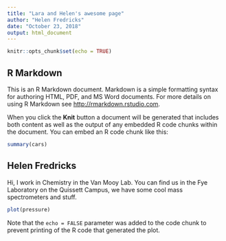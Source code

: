 ```yaml
---
title: "Lara and Helen's awesome page"
author: "Helen Fredricks"
date: "October 23, 2018"
output: html_document
---
```


```r
knitr::opts_chunk$set(echo = TRUE)
```

## R Markdown

This is an R Markdown document. Markdown is a simple formatting syntax for authoring HTML, PDF, and MS Word documents. For more details on using R Markdown see <http://rmarkdown.rstudio.com>.

When you click the **Knit** button a document will be generated that includes both content as well as the output of any embedded R code chunks within the document. You can embed an R code chunk like this:

```r
summary(cars)
```

## Helen Fredricks

Hi, I work in Chemistry in the Van Mooy Lab. You can find us in the Fye Laboratory on the Quissett Campus, we have some cool mass spectrometers and stuff.


```r
plot(pressure)
```

Note that the `echo = FALSE` parameter was added to the code chunk to prevent printing of the R code that generated the plot.
